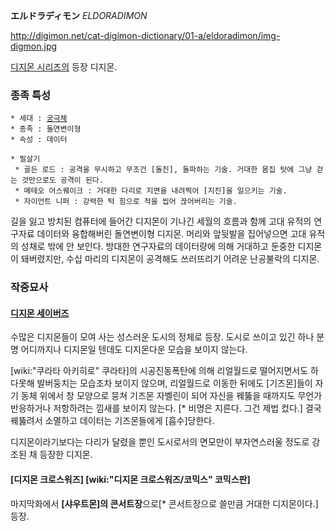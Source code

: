 '''エルドラディモン''' ''ELDORADIMON''

http://digimon.net/cat-digimon-dictionary/01-a/eldoradimon/img-digmon.jpg

[[디지몬 시리즈]]의 등장 디지몬.

=== 종족 특성 ===
 * 세대 : [[궁극체]]
 * 종족 : 돌연변이형
 * 속성 : 데이터

 * 필살기
  * 골든 로드 : 공격을 무시하고 무조건 [돌진], 돌파하는 기술. 거대한 몸집 탓에 그냥 걷는 것만으로도 공격이 된다.
  * 메테오 어스퀘이크 : 거대한 다리로 지면을 내려찍어 [지진]을 일으키는 기술.
  * 자이언트 니퍼 : 강력한 턱 힘으로 적을 씹어 끊어버리는 기술.

길을 잃고 방치된 컴퓨터에 들어간 디지몬이 기나긴 세월의 흐름과 함께 고대 유적의 연구자료 데이터와 융합해버린 돌연변이형 디지몬. 머리와 앞뒷발을 집어넣으면 고대 유적의 성채로 밖에 안 보인다. 방대한 연구자료의 데이터량에 의해 거대하고 둔중한 디지몬이 돼버렸지만, 수십 마리의 디지몬이 공격해도 쓰러뜨리기 어려운 난공불락의 디지몬.

=== 작중묘사 ===
==== [[디지몬 세이버즈]] ====
수많은 디지몬들이 모여 사는 성스러운 도시의 정체로 등장. 도시로 쓰이고 있긴 하나 분명 어디까지나 디지몬일 텐데도 디지몬다운 모습을 보이지 않는다.

[wiki:"쿠라타 아키히로" 쿠라타]의 시공진동폭탄에 의해 리얼월드로 떨어지면서도 하다못해 발버둥치는 모습조차 보이지 않으며, 리얼월드로 이동한 뒤에도 [기즈몬]들이 자기 동체 위에서 창 모양으로 뭉쳐 기즈몬 자벨린이 되어 자신을 꿰뚫을 때까지도 무언가 반응하거나 저항하려는 낌새를 보이지 않는다. [* 비명은 지른다. 그건 제법 컸다.] 결국 꿰뚫려서 소멸하고 데이터는 기즈몬들에게 [흡수]당한다.

디지몬이라기보다는 다리가 달렸을 뿐인 도시로서의 면모만이 부자연스러울 정도로 강조된 채 등장한 디지몬.

==== [디지몬 크로스워즈] [wiki:"디지몬 크로스워즈/코믹스" 코믹스판] ====
마지막화에서 '''[샤우트몬]의 콘서트장'''으로[* 콘서트장으로 쓸만큼 거대한 디지몬이다.] 등장.
